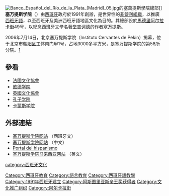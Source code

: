 {{noteTA
|T=zh-hans:塞万提斯学院; zh-hk:薛萬提斯學院; zh-tw:塞萬提斯學院;
|1=zh-hans:塞万提斯; zh-hk:薛萬提斯; zh-tw:塞萬提斯;
}}
[[File:Banco_Español_del_Río_de_la_Plata_(Madrid)_05.jpg|thumb]]的塞萬提斯學院總部]]
'''塞万提斯学院'''（{{lang-es|'''Instituto Cervantes'''}}）由[[西班牙|西班牙]]政府於1991年創辦，是世界性的[[非營利組織|非營利組織]]，以推廣[[西班牙語|西班牙語]]，以至西班牙及美洲西班牙語地區文化為目的。其總部設於[[馬德里|馬德里]][[阿尔卡拉街|阿尔拉卡街]]49号，以紀念西班牙文學名著[[堂吉诃德|堂吉诃德]]的作者[[塞万提斯|塞万提斯]]。

2006年7月14日，北京塞万提斯学院（Instituto Cervantes de Pekin）揭幕，位于北京市[[朝阳区|朝阳区]]工体南门甲1号，占地3000多平方米，是塞万提斯学院的第58所分院。[https://web.archive.org/web/20070328003422/http://news.xinhuanet.com/newscenter/2006-07/14/content_4835001.htm]

==參看==
* [[法國文化協會|法國文化協會]]
* [[歌德学院|歌德学院]]
* [[英國文化協會|英國文化協會]]
* [[孔子学院|孔子学院]]
* [[卡蒙斯学院|卡蒙斯学院]]

==外部連結==
*[http://www.cervantes.es/ 塞万提斯学院网站]{{Wayback|url=http://www.cervantes.es/ |date=20070119171104 }} （西班牙文）
*[http://pekin.cervantes.es/ 塞万提斯学院网站]{{Wayback|url=http://pekin.cervantes.es/ |date=20090304222314 }} （中文）
*[https://web.archive.org/web/20090901195822/http://www.hispanismo.es/ Portal del hispanismo]
*[https://web.archive.org/web/20181220124358/http://helpcat.edu.my/partners/aula-cervantes/ 塞万提斯学院马来西亚网站] （英文）

{{国际文化推广组织}}
{{阿斯图里亚斯亲王奖获得者|communications-humanities}}
{{Org-stub}}
[[category:西班牙文化|category:西班牙文化]]
[[Category:西班牙教育|Category:西班牙教育]]
[[Category:語言教育|Category:語言教育]]
[[Category:西班牙語教學|Category:西班牙語教學]]
[[Category:1991年西班牙建立|Category:1991年西班牙建立]]
[[Category:阿斯图里亚斯亲王奖获得者|Category:阿斯图里亚斯亲王奖获得者]]
[[Category:文化推广组织|Category:文化推广组织]]
[[Category:阿尔卡拉街|Category:阿尔卡拉街]]